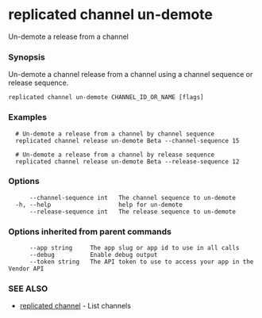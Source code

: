 # replicated channel un-demote

Un-demote a release from a channel

### Synopsis

Un-demote a channel release from a channel using a channel sequence or release sequence.

```
replicated channel un-demote CHANNEL_ID_OR_NAME [flags]
```

### Examples

```
  # Un-demote a release from a channel by channel sequence
  replicated channel release un-demote Beta --channel-sequence 15

  # Un-demote a release from a channel by release sequence
  replicated channel release un-demote Beta --release-sequence 12
```

### Options

```
      --channel-sequence int   The channel sequence to un-demote
  -h, --help                   help for un-demote
      --release-sequence int   The release sequence to un-demote
```

### Options inherited from parent commands

```
      --app string     The app slug or app id to use in all calls
      --debug          Enable debug output
      --token string   The API token to use to access your app in the Vendor API
```

### SEE ALSO

* [replicated channel](replicated-cli-channel)	 - List channels

